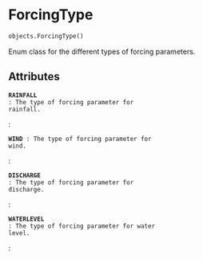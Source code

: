 # ForcingType { #flood_adapt.objects.ForcingType }

```python
objects.ForcingType()
```

Enum class for the different types of forcing parameters.

## Attributes {.doc-section .doc-section-attributes}

<code>[**RAINFALL**]{.parameter-name} [:]{.parameter-annotation-sep} [The type of forcing parameter for rainfall.]{.parameter-annotation}</code>

:

<code>[**WIND**]{.parameter-name} [:]{.parameter-annotation-sep} [The type of forcing parameter for wind.]{.parameter-annotation}</code>

:

<code>[**DISCHARGE**]{.parameter-name} [:]{.parameter-annotation-sep} [The type of forcing parameter for discharge.]{.parameter-annotation}</code>

:

<code>[**WATERLEVEL**]{.parameter-name} [:]{.parameter-annotation-sep} [The type of forcing parameter for water level.]{.parameter-annotation}</code>

:
